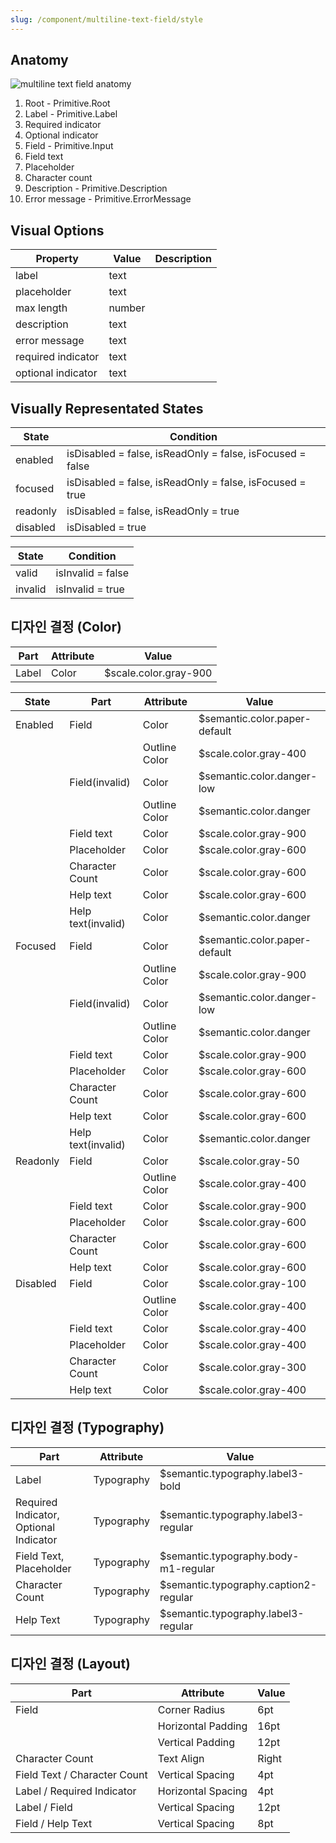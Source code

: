 ```yaml
---
slug: /component/multiline-text-field/style
---
```


## Anatomy

![multiline text field anatomy](./multiline-text-field-anatomy.png)

1. Root - Primitive.Root
2. Label - Primitive.Label
3. Required indicator
4. Optional indicator
5. Field - Primitive.Input
6. Field text
7. Placeholder
8. Character count
9. Description - Primitive.Description
10. Error message - Primitive.ErrorMessage

## Visual Options

| Property           | Value  | Description |
| ------------------ | ------ | ----------- |
| label              | text   |             |
| placeholder        | text   |             |
| max length         | number |             |
| description        | text   |             |
| error message      | text   |             |
| required indicator | text   |             |
| optional indicator | text   |             |

## Visually Representated States

| State    | Condition                                                 |
| -------- | --------------------------------------------------------- |
| enabled  | isDisabled = false, isReadOnly = false, isFocused = false |
| focused  | isDisabled = false, isReadOnly = false, isFocused = true  |
| readonly | isDisabled = false, isReadOnly = true                     |
| disabled | isDisabled = true                                         |

| State   | Condition         |
| ------- | ----------------- |
| valid   | isInvalid = false |
| invalid | isInvalid = true  |

## 디자인 결정 (Color)

| Part  | Attribute | Value                 |
| ----- | --------- | --------------------- |
| Label | Color     | $scale.color.gray-900 |

| State    | Part               | Attribute     | Value                         |
| -------- | ------------------ | ------------- | ----------------------------- |
| Enabled  | Field              | Color         | $semantic.color.paper-default |
|          |                    | Outline Color | $scale.color.gray-400         |
|          | Field(invalid)     | Color         | $semantic.color.danger-low    |
|          |                    | Outline Color | $semantic.color.danger        |
|          | Field text         | Color         | $scale.color.gray-900         |
|          | Placeholder        | Color         | $scale.color.gray-600         |
|          | Character Count    | Color         | $scale.color.gray-600         |
|          | Help text          | Color         | $scale.color.gray-600         |
|          | Help text(invalid) | Color         | $semantic.color.danger        |
| Focused  | Field              | Color         | $semantic.color.paper-default |
|          |                    | Outline Color | $scale.color.gray-900         |
|          | Field(invalid)     | Color         | $semantic.color.danger-low    |
|          |                    | Outline Color | $semantic.color.danger        |
|          | Field text         | Color         | $scale.color.gray-900         |
|          | Placeholder        | Color         | $scale.color.gray-600         |
|          | Character Count    | Color         | $scale.color.gray-600         |
|          | Help text          | Color         | $scale.color.gray-600         |
|          | Help text(invalid) | Color         | $semantic.color.danger        |
| Readonly | Field              | Color         | $scale.color.gray-50          |
|          |                    | Outline Color | $scale.color.gray-400         |
|          | Field text         | Color         | $scale.color.gray-900         |
|          | Placeholder        | Color         | $scale.color.gray-600         |
|          | Character Count    | Color         | $scale.color.gray-600         |
|          | Help text          | Color         | $scale.color.gray-600         |
| Disabled | Field              | Color         | $scale.color.gray-100         |
|          |                    | Outline Color | $scale.color.gray-400         |
|          | Field text         | Color         | $scale.color.gray-400         |
|          | Placeholder        | Color         | $scale.color.gray-400         |
|          | Character Count    | Color         | $scale.color.gray-300         |
|          | Help text          | Color         | $scale.color.gray-400         |

## 디자인 결정 (Typography)

| Part                                   | Attribute  | Value                                 |
| -------------------------------------- | ---------- | ------------------------------------- |
| Label                                  | Typography | $semantic.typography.label3-bold      |
| Required Indicator, Optional Indicator | Typography | $semantic.typography.label3-regular   |
| Field Text, Placeholder                | Typography | $semantic.typography.body-m1-regular  |
| Character Count                        | Typography | $semantic.typography.caption2-regular |
| Help Text                              | Typography | $semantic.typography.label3-regular   |

## 디자인 결정 (Layout)

| Part                         | Attribute          | Value |
| ---------------------------- | ------------------ | ----- |
| Field                        | Corner Radius      | 6pt   |
|                              | Horizontal Padding | 16pt  |
|                              | Vertical Padding   | 12pt  |
| Character Count              | Text Align         | Right |
| Field Text / Character Count | Vertical Spacing   | 4pt   |
| Label / Required Indicator   | Horizontal Spacing | 4pt   |
| Label / Field                | Vertical Spacing   | 12pt  |
| Field / Help Text            | Vertical Spacing   | 8pt   |
